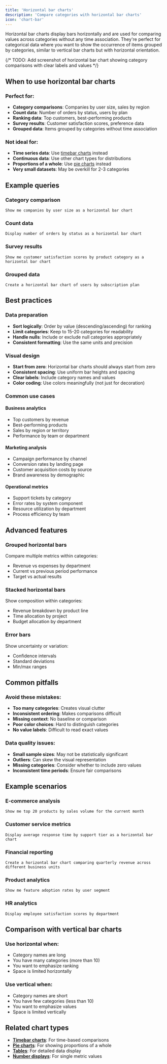 ```yaml
---
title: 'Horizontal bar charts'
description: 'Compare categories with horizontal bar charts'
icon: 'chart-bar'
---
```


Horizontal bar charts display bars horizontally and are used for comparing values across categories without any time association. They're perfect for categorical data where you want to show the occurrence of items grouped by categories, similar to vertical bar charts but with horizontal orientation.

{/* TODO: Add screenshot of horizontal bar chart showing category comparisons with clear labels and values */}

## When to use horizontal bar charts

### Perfect for:
- **Category comparisons**: Companies by user size, sales by region
- **Count data**: Number of orders by status, users by plan
- **Ranking data**: Top customers, best-performing products
- **Survey results**: Customer satisfaction scores, preference data
- **Grouped data**: Items grouped by categories without time association

### Not ideal for:
- **Time series data**: Use [timebar charts](/features/chart-types/timebar-charts) instead
- **Continuous data**: Use other chart types for distributions
- **Proportions of a whole**: Use [pie charts](/features/chart-types/pie-charts) instead
- **Very small datasets**: May be overkill for 2-3 categories

## Example queries

### Category comparison
```
Show me companies by user size as a horizontal bar chart
```

### Count data
```
Display number of orders by status as a horizontal bar chart
```

### Survey results
```
Show me customer satisfaction scores by product category as a horizontal bar chart
```

### Grouped data
```
Create a horizontal bar chart of users by subscription plan
```



## Best practices

### Data preparation
- **Sort logically**: Order by value (descending/ascending) for ranking
- **Limit categories**: Keep to 15-20 categories for readability
- **Handle nulls**: Include or exclude null categories appropriately
- **Consistent formatting**: Use the same units and precision

### Visual design
- **Start from zero**: Horizontal bar charts should always start from zero
- **Consistent spacing**: Use uniform bar heights and spacing
- **Clear labels**: Include category names and values
- **Color coding**: Use colors meaningfully (not just for decoration)

### Common use cases

#### Business analytics
- Top customers by revenue
- Best-performing products
- Sales by region or territory
- Performance by team or department

#### Marketing analysis
- Campaign performance by channel
- Conversion rates by landing page
- Customer acquisition costs by source
- Brand awareness by demographic

#### Operational metrics
- Support tickets by category
- Error rates by system component
- Resource utilization by department
- Process efficiency by team

## Advanced features

### Grouped horizontal bars
Compare multiple metrics within categories:
- Revenue vs expenses by department
- Current vs previous period performance
- Target vs actual results

### Stacked horizontal bars
Show composition within categories:
- Revenue breakdown by product line
- Time allocation by project
- Budget allocation by department

### Error bars
Show uncertainty or variation:
- Confidence intervals
- Standard deviations
- Min/max ranges

## Common pitfalls

### Avoid these mistakes:
- **Too many categories**: Creates visual clutter
- **Inconsistent ordering**: Makes comparisons difficult
- **Missing context**: No baseline or comparison
- **Poor color choices**: Hard to distinguish categories
- **No value labels**: Difficult to read exact values

### Data quality issues:
- **Small sample sizes**: May not be statistically significant
- **Outliers**: Can skew the visual representation
- **Missing categories**: Consider whether to include zero values
- **Inconsistent time periods**: Ensure fair comparisons

## Example scenarios

### E-commerce analysis
```
Show me top 20 products by sales volume for the current month
```

### Customer service metrics
```
Display average response time by support tier as a horizontal bar chart
```

### Financial reporting
```
Create a horizontal bar chart comparing quarterly revenue across different business units
```

### Product analytics
```
Show me feature adoption rates by user segment
```

### HR analytics
```
Display employee satisfaction scores by department
```

## Comparison with vertical bar charts

### Use horizontal when:
- Category names are long
- You have many categories (more than 10)
- You want to emphasize ranking
- Space is limited horizontally

### Use vertical when:
- Category names are short
- You have few categories (less than 10)
- You want to emphasize values
- Space is limited vertically

## Related chart types

- **[Timebar charts](/features/chart-types/timebar-charts)**: For time-based comparisons
- **[Pie charts](/features/chart-types/pie-charts)**: For showing proportions of a whole
- **[Tables](/features/chart-types/tables)**: For detailed data display
- **[Number displays](/features/chart-types/number-displays)**: For single metric values
